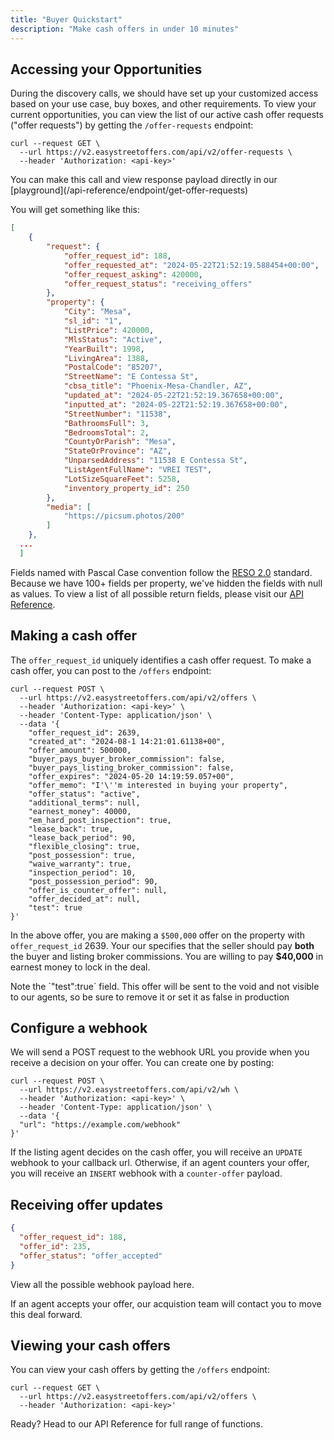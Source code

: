 ```yaml
---
title: "Buyer Quickstart"
description: "Make cash offers in under 10 minutes"
---
```


## Accessing your Opportunities

During the discovery calls, we should have set up your customized access based on your use case, buy boxes, and other requirements. To view your current opportunities,
you can view the list of our active cash offer requests ("offer requests") by getting the `/offer-requests` endpoint:

```curl
curl --request GET \
  --url https://v2.easystreetoffers.com/api/v2/offer-requests \
  --header 'Authorization: <api-key>'
```

<Note>
  You can make this call and view response payload directly in our
  [playground](/api-reference/endpoint/get-offer-requests)
</Note>

You will get something like this:

```json
[
    {
        "request": {
            "offer_request_id": 188,
            "offer_requested_at": "2024-05-22T21:52:19.588454+00:00",
            "offer_request_asking": 420000,
            "offer_request_status": "receiving_offers"
        },
        "property": {
            "City": "Mesa",
            "sl_id": "1",
            "ListPrice": 420000,
            "MlsStatus": "Active",
            "YearBuilt": 1998,
            "LivingArea": 1388,
            "PostalCode": "85207",
            "StreetName": "E Contessa St",
            "cbsa_title": "Phoenix-Mesa-Chandler, AZ",
            "updated_at": "2024-05-22T21:52:19.367658+00:00",
            "inputted_at": "2024-05-22T21:52:19.367658+00:00",
            "StreetNumber": "11538",
            "BathroomsFull": 3,
            "BedroomsTotal": 2,
            "CountyOrParish": "Mesa",
            "StateOrProvince": "AZ",
            "UnparsedAddress": "11538 E Contessa St",
            "ListAgentFullName": "VREI TEST",
            "LotSizeSquareFeet": 5258,
            "inventory_property_id": 250
        },
        "media": [
            "https://picsum.photos/200"
        ]
    },
  ...
  ]
```

Fields named with Pascal Case convention follow the [RESO 2.0](https://ddwiki.reso.org/display/DDW20/Data+Dictionary+2.0+Wiki) standard. Because we have 100+ fields per property, we've hidden the fields with null as values.
To view a list of all possible return fields, please visit our [API Reference](/api-reference/endpoint/get-offer-requests).

## Making a cash offer

The `offer_request_id` uniquely identifies a cash offer request. To make a cash offer, you can post to the `/offers` endpoint:

```curl
curl --request POST \
  --url https://v2.easystreetoffers.com/api/v2/offers \
  --header 'Authorization: <api-key>' \
  --header 'Content-Type: application/json' \
  --data '{
    "offer_request_id": 2639,
    "created_at": "2024-08-1 14:21:01.61138+00",
    "offer_amount": 500000,
    "buyer_pays_buyer_broker_commission": false,
    "buyer_pays_listing_broker_commission": false,
    "offer_expires": "2024-05-20 14:19:59.057+00",
    "offer_memo": "I'\''m interested in buying your property",
    "offer_status": "active",
    "additional_terms": null,
    "earnest_money": 40000,
    "em_hard_post_inspection": true,
    "lease_back": true,
    "lease_back_period": 90,
    "flexible_closing": true,
    "post_possession": true,
    "waive_warranty": true,
    "inspection_period": 10,
    "post_possession_period": 90,
    "offer_is_counter_offer": null,
    "offer_decided_at": null,
    "test": true
}'
```

In the above offer, you are making a `$500,000` offer on the property with `offer_request_id` 2639.
Your our specifies that the seller should pay **both** the buyer and listing broker commissions.
You are willing to pay **$40,000** in earnest money to lock in the deal.

<Note>
  Note the `"test":true` field. This offer will be sent to the void and not
  visible to our agents, so be sure to remove it or set it as false in
  production
</Note>

## Configure a webhook

We will send a POST request to the webhook URL you provide when you receive a decision on your offer. You can create one by posting:

```curl
curl --request POST \
  --url https://v2.easystreetoffers.com/api/v2/wh \
  --header 'Authorization: <api-key>' \
  --header 'Content-Type: application/json' \
  --data '{
  "url": "https://example.com/webhook"
}'
```

If the listing agent decides on the cash offer, you will receive an `UPDATE` webhook to your callback url.
Otherwise, if an agent counters your offer, you will receive an `INSERT` webhook with a `counter-offer` payload.

## Receiving offer updates

```json
{
  "offer_request_id": 188,
  "offer_id": 235,
  "offer_status": "offer_accepted"
}
```

View all the possible webhook payload here.

If an agent accepts your offer, our acquistion team will contact you to move this deal forward.

## Viewing your cash offers

You can view your cash offers by getting the `/offers` endpoint:

```curl
curl --request GET \
  --url https://v2.easystreetoffers.com/api/v2/offers \
  --header 'Authorization: <api-key>'
```

<Note>Ready? Head to our API Reference for full range of functions.</Note>
